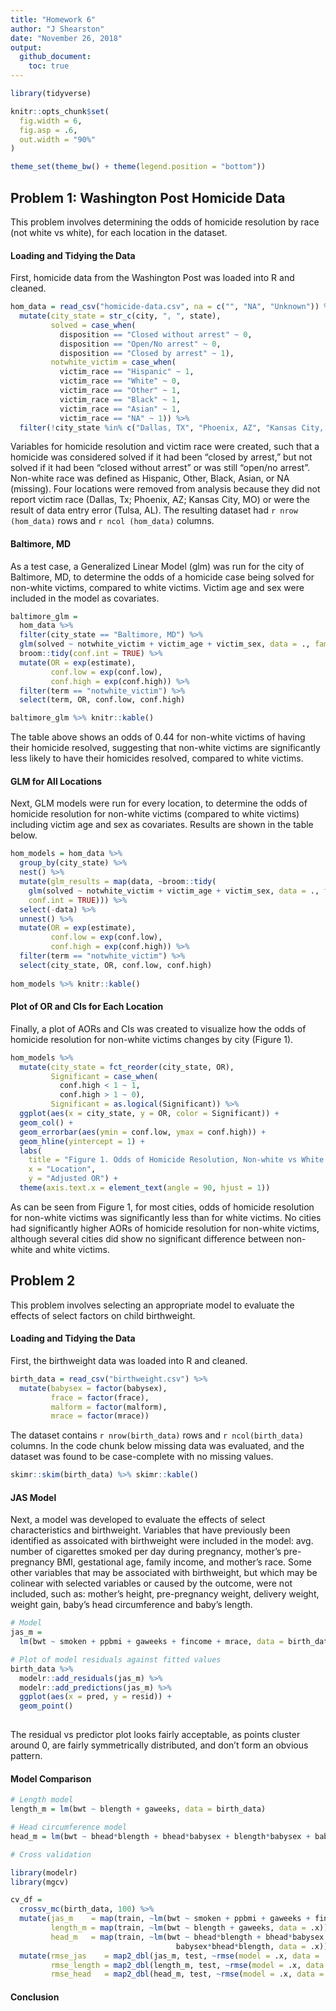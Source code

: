 ```yaml
---
title: "Homework 6"
author: "J Shearston"
date: "November 26, 2018"
output: 
  github_document:
    toc: true
---
```



```r

library(tidyverse)

knitr::opts_chunk$set(
  fig.width = 6,
  fig.asp = .6,
  out.width = "90%"
)

theme_set(theme_bw() + theme(legend.position = "bottom"))

```


## Problem 1: Washington Post Homicide Data

This problem involves determining the odds of homicide resolution by race (not white vs white), for each location in the dataset. 

#### Loading and Tidying the Data 

First, homicide data from the Washington Post was loaded into R and cleaned. 

```r

hom_data = read_csv("homicide-data.csv", na = c("", "NA", "Unknown")) %>%
  mutate(city_state = str_c(city, ", ", state),
         solved = case_when(
           disposition == "Closed without arrest" ~ 0, 
           disposition == "Open/No arrest" ~ 0, 
           disposition == "Closed by arrest" ~ 1),
         notwhite_victim = case_when(
           victim_race == "Hispanic" ~ 1,
           victim_race == "White" ~ 0,
           victim_race == "Other" ~ 1,
           victim_race == "Black" ~ 1,
           victim_race == "Asian" ~ 1,
           victim_race == "NA" ~ 1)) %>% 
  filter(!city_state %in% c("Dallas, TX", "Phoenix, AZ", "Kansas City, MO", "Tulsa, AL"))

```

Variables for homicide resolution and victim race were created, such that a homicide was considered solved if it had been "closed by arrest," but not solved if it had been "closed without arrest" or was still "open/no arrest". Non-white race was defined as Hispanic, Other, Black, Asian, or NA (missing). Four locations were removed from analysis because they did not report victim race (Dallas, Tx; Phoenix, AZ; Kansas City, MO) or were the result of data entry error (Tulsa, AL). The resulting dataset had `r nrow (hom_data)` rows and `r ncol (hom_data)` columns.

#### Baltimore, MD

As a test case, a Generalized Linear Model (glm) was run for the city of Baltimore, MD, to determine the odds of a homicide case being solved for non-white victims, compared to white victims. Victim age and sex were included in the model as covariates. 

```r

baltimore_glm = 
  hom_data %>% 
  filter(city_state == "Baltimore, MD") %>% 
  glm(solved ~ notwhite_victim + victim_age + victim_sex, data = ., family = binomial()) %>%
  broom::tidy(conf.int = TRUE) %>% 
  mutate(OR = exp(estimate),
         conf.low = exp(conf.low),
         conf.high = exp(conf.high)) %>%
  filter(term == "notwhite_victim") %>% 
  select(term, OR, conf.low, conf.high) 

baltimore_glm %>% knitr::kable()

```

The table above shows an odds of 0.44 for non-white victims of having their homicide resolved, suggesting that non-white victims are significantly less likely to have their homicides resolved, compared to white victims.

#### GLM for All Locations

Next, GLM models were run for every location, to determine the odds of homicide resolution for non-white victims (compared to white victims) including victim age and sex as covariates. Results are shown in the table below. 

```r

hom_models = hom_data %>%
  group_by(city_state) %>% 
  nest() %>% 
  mutate(glm_results = map(data, ~broom::tidy(
    glm(solved ~ notwhite_victim + victim_age + victim_sex, data = ., family = binomial()),
    conf.int = TRUE))) %>%
  select(-data) %>% 
  unnest() %>% 
  mutate(OR = exp(estimate),
         conf.low = exp(conf.low),
         conf.high = exp(conf.high)) %>% 
  filter(term == "notwhite_victim") %>% 
  select(city_state, OR, conf.low, conf.high)
  
hom_models %>% knitr::kable()

```

#### Plot of OR and CIs for Each Location

Finally, a plot of AORs and CIs was created to visualize how the odds of homicide resolution for non-white victims changes by city (Figure 1). 

```r

hom_models %>% 
  mutate(city_state = fct_reorder(city_state, OR),
         Significant = case_when(
           conf.high < 1 ~ 1,
           conf.high > 1 ~ 0),
         Significant = as.logical(Significant)) %>% 
  ggplot(aes(x = city_state, y = OR, color = Significant)) +
  geom_col() +
  geom_errorbar(aes(ymin = conf.low, ymax = conf.high)) +
  geom_hline(yintercept = 1) +
  labs(
    title = "Figure 1. Odds of Homicide Resolution, Non-white vs White Race",
    x = "Location",
    y = "Adjusted OR") +
  theme(axis.text.x = element_text(angle = 90, hjust = 1))

```

As can be seen from Figure 1, for most cities, odds of homicide resolution for non-white victims was significantly less than for white victims. No cities had significantly higher AORs of homicide resolution for non-white victims, although several cities did show no significant difference between non-white and white victims.

## Problem 2

This problem involves selecting an appropriate model to evaluate the effects of select factors on child birthweight.  

#### Loading and Tidying the Data

First, the birthweight data was loaded into R and cleaned. 

```r

birth_data = read_csv("birthweight.csv") %>% 
  mutate(babysex = factor(babysex),
         frace = factor(frace),
         malform = factor(malform),
         mrace = factor(mrace))

```

The dataset contains `r nrow(birth_data)` rows and `r ncol(birth_data)` columns. In the code chunk below missing data was evaluated, and the dataset was found to be case-complete with no missing values.

```r

skimr::skim(birth_data) %>% skimr::kable()

```

#### JAS Model

Next, a model was developed to evaluate the effects of select characteristics and birthweight. Variables that have previously been identified as assoicated with birthweight were included in the model: avg. number of cigarettes smoked per day during pregnancy, mother's pre-pregnancy BMI, gestational age, family income, and mother's race. Some other variables that may be associated with birthweight, but which may be colinear with selected variables or caused by the outcome, were not included, such as: mother's height, pre-pregnancy weight, delivery weight, weight gain, baby's head circumference and baby's length. 

```r

# Model
jas_m = 
  lm(bwt ~ smoken + ppbmi + gaweeks + fincome + mrace, data = birth_data) 

# Plot of model residuals against fitted values
birth_data %>%  
  modelr::add_residuals(jas_m) %>% 
  modelr::add_predictions(jas_m) %>% 
  ggplot(aes(x = pred, y = resid)) +
  geom_point()
  
```

The residual vs predictor plot looks fairly acceptable, as points cluster around 0, are fairly symmetrically distributed, and don't form an obvious pattern.

#### Model Comparison

```r

# Length model
length_m = lm(bwt ~ blength + gaweeks, data = birth_data)

# Head circumference model
head_m = lm(bwt ~ bhead*blength + bhead*babysex + blength*babysex + babysex*bhead*blength, data = birth_data)

# Cross validation

library(modelr)
library(mgcv)

cv_df = 
  crossv_mc(birth_data, 100) %>% 
  mutate(jas_m    = map(train, ~lm(bwt ~ smoken + ppbmi + gaweeks + fincome + mrace, data = .x)),
         length_m = map(train, ~lm(bwt ~ blength + gaweeks, data = .x)),
         head_m   = map(train, ~lm(bwt ~ bhead*blength + bhead*babysex + blength*babysex + 
                                     babysex*bhead*blength, data = .x))) %>% 
  mutate(rmse_jas    = map2_dbl(jas_m, test, ~rmse(model = .x, data = .y)),
         rmse_length = map2_dbl(length_m, test, ~rmse(model = .x, data = .y)),
         rmse_head   = map2_dbl(head_m, test, ~rmse(model = .x, data = .y)))

```

#### Conclusion

